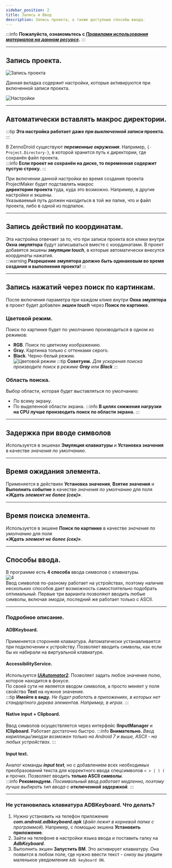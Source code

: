 ```yaml
---
sidebar_position: 2
title: Запись и Ввод
description: Запись проекта, а также доступные способы ввода. 
---  
```

:::info **Пожалуйста, ознакомьтесь с [*Правилами использования материалов на данном ресурсе*](../Disclaimer).**
:::
_______________________________________________
## Запись проекта.  
![Запись проекта](./assets/Record_and_InputMethods/Record_and_InputMethods_pic2.png)  

Данная вкладка содержит настройки, которые активируются при включенной записи проекта.  

![Настройки](./assets/Record_and_InputMethods/Record_and_InputMethods_pic1.png) 
_______________________________________________
## Автоматически вставлять макрос директории.  
:::tip **Эта настройка работает даже *при выключенной записи* проекта.**
:::   

В ZennoDroid существуют ***переменные окружения***. Например, `{-Project.Directory-}`, в которой хранится путь к директории, где сохранён файл проекта.  
:::info **Если проект не сохранён на диске, то переменная содержит пустую строку.**
::: 

При включении данной настройки во время создания проекта ProjectMaker будет подставлять макрос  
**директории проекта** туда, куда это возможно. Например, в другие настройки и экшены.  
Указываемый путь должен находиться в той же папке, что и файл проекта, либо в одной из подпапок.  
_______________________________________________
## Запись действий по координатам.  
Эта настройка отвечает за то, что при записи проекта все клики внутри **Окна эмулятора** будут записываться вместе с координатами. В проект добавятся экшены ***эмуляции touch***, в которые автоматически внесутся координаты нажатия.  
:::warning **Разрешение эмулятора должно быть одинаковым во время создания и выполнения проекта!**
:::
_______________________________________________ 
## Запись нажатий через поиск по картинкам.  
После включения параметра при каждом клике внутри **Окна эмулятора** в проект будет добавлен ***экшен touch*** через **Поиск по картинке**.  
### Цветовой режим.  
Поиск по картинке будет по умолчанию производиться в одном из режимов:    
- **RGB**. Поиск по цветному изображению.        
- **Gray**. Картинка только с оттенками серого.      
- **Black**. Черно-белый режим.  
![Цветовой режим](./assets/Record_and_InputMethods/Record_and_InputMethods_pic4.png) 
:::tip **Советуем.**
*Для ускорения поиска производите поиск в режиме **Gray** или **Black***
:::   
 
### Область поиска.  
Выбор области, которая будет выставляться по умолчанию:  
- По всему экрану.  
- По выделенной области экрана. 
:::info **В целях снижения нагрузки на CPU лучше производить поиск по области экрана.**
::: 
_______________________________________________
## Задержка при вводе символов 
Используется в экшенах **Эмуляция клавиатуры** и **Установка значения** в качестве *значения по умолчанию*.  
_______________________________________________
## Время ожидания элемента.  
Применяется в действиях **Установка значения**, **Взятие значения** и **Выполнить событие**  в качестве *значения по умолчанию* для поля ***«Ждать элемент не более (сек)»***.  
_______________________________________________
## Время поиска элемента.  
Используется в экшене **Поиск по картинке** в качестве *значения по умолчанию* для поля  
***«Ждать элемент не более (сек)»***.  
_______________________________________________
## Способы ввода.  
В программе есть **4 способа** ввода символов с клавиатуры.  
![4](./assets/Record_and_InputMethods/Record_and_InputMethods_pic3.png)  
Ввод символов по-разному работает на устройствах, поэтому наличие нескольких способов дает возможность самостоятельно подобрать оптимальный. Первые три варианта позволяют вводить любые символы, включая эмодзи, последний же работает только с ASCII.  
_______________________________________________
### Подробное описание.  
#### ADBKeyboard.  
Применяется сторонняя клавиатура. Автоматически устанавливается при подключении к устройству. Позволяет вводить символы, как если бы их набирали на виртуальной клавиатуре.  
#### AccessibilityService.  
Используется [***UiAutomator2***](https://github.com/appium/appium-uiautomator2-driver). Позволяет задать любое значение полю, которое находится в фокусе.  
По своей сути не является вводом символов, а просто меняет у поля свойство **Text** на нужное значение.  
:::tip **Имейте в виду.**
*Не будет работать в приложениях, в которых нет стандартного дерева элементов. Например, в играх.*
::: 
  
#### Native input + Clipboard.
Ввод символов осуществляется через интерфейс **IInputManager** и **IClipboard**. Работает достаточно быстро.
:::info **Внимательно.**
*Ввод кириллицы/эмодзи возможен только на Android 7 и выше, ASCII - на любых устройствах.* 
:::  
  
#### Input text.  
Аналог команды ***input text***, но с добавлением всех необходимых преобразований текста для корректного ввода спецсимволов  `< > | ) (` и прочих. Позволяет вводить **только ASCII символы**.  
:::info **Рекомендуем.**
*Посимвольный ввод работает медленно, поэтому лучше выбирать тип ввода с **отключенной задержкой**.*
::: 
_______________________________________________  
### Не установилась клавиатура ADBKeyboard. Что делать?  
1. Нужно установить на телефон приложение ***com.android.adbkeyboard.apk*** (*файл лежит в корневой папке с программой*). Например, с помощью экшена **Установить приложение**.  
2. Зайти на телефоне в настройки языка ввода и поставить галку на ***AdbKeyboard***.  
3. Выполнить экшен **Запустить ВМ**. Это активирует клавиатуру. Она появится в любом поле, где нужно ввести текст - снизу вы увидите маленькое уведомление `Adb keyboard ON`.   
 